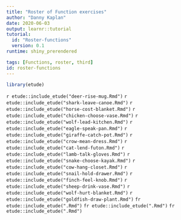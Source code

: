```yaml
---
title: "Roster of Function exercises"
author: "Danny Kaplan"
date: 2020-06-03
output: learnr::tutorial
tutorial:
  id: "Roster-functions"
  version: 0.1
runtime: shiny_prerendered

tags: [Functions, roster, third]
id: roster-functions
---
```


```r
library(etude)
```

`r etude::include_etude("deer-rise-mug.Rmd")`
`r etude::include_etude("shark-leave-canoe.Rmd")`
`r etude::include_etude("horse-cost-blanket.Rmd")`
`r etude::include_etude("chicken-choose-vase.Rmd")`
`r etude::include_etude("wolf-lead-kitchen.Rmd")`
`r etude::include_etude("eagle-speak-pan.Rmd")`
`r etude::include_etude("giraffe-catch-pot.Rmd")`
`r etude::include_etude("crow-mean-dress.Rmd")`
`r etude::include_etude("cat-lend-futon.Rmd")`
`r etude::include_etude("lamb-talk-gloves.Rmd")`
`r etude::include_etude("snake-choose-kayak.Rmd")`
`r etude::include_etude("cow-hang-closet.Rmd")`
`r etude::include_etude("snail-hold-drawer.Rmd")`
`r etude::include_etude("finch-feel-knob.Rmd")`
`r etude::include_etude("sheep-drink-vase.Rmd")`
`r etude::include_etude("wolf-hurt-blanket.Rmd")`
`r etude::include_etude("goldfish-draw-plant.Rmd")`
`fr etude::include_etude(".Rmd")`
`fr etude::include_etude(".Rmd")`
`fr etude::include_etude(".Rmd")`
